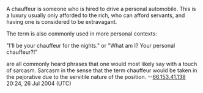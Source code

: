 A chauffeur is someone who is hired to drive a personal automobile.  This is a luxury usually only afforded to the rich, who can afford servants, and having one is considered to be extravagant.  

The term is also commonly used in more personal contexts:

"I'll be your chauffeur for the nights."  
or
"What am I?  Your personal chauffeur?!" 

are all commonly heard phrases that one would most likely say with a touch of sarcasm.  Sarcasm in the sense that the term chauffeur would be taken in the pejorative due to the servitile nature of the position.
--[[User:66.153.41.138|66.153.41.138]] 20:24, 26 Jul 2004 (UTC)